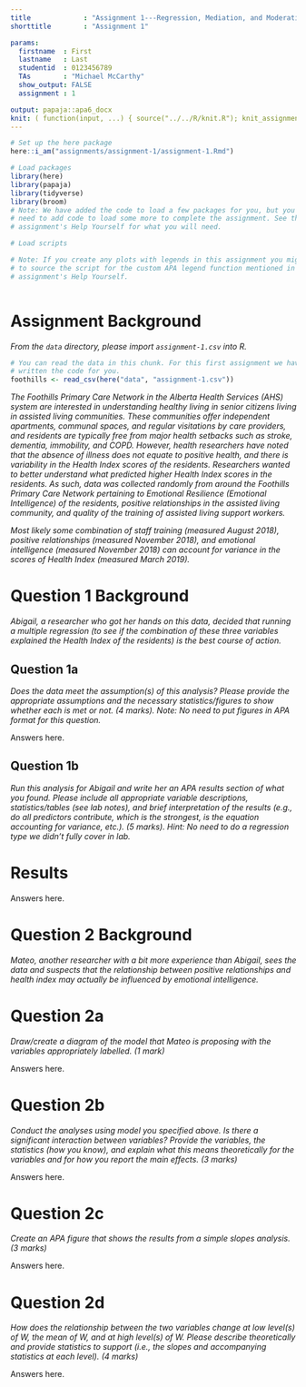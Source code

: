 ```yaml
---
title             : "Assignment 1---Regression, Mediation, and Moderation."
shorttitle        : "Assignment 1"

params:
  firstname  : First
  lastname   : Last
  studentid  : 0123456789
  TAs        : "Michael McCarthy"
  show_output: FALSE
  assignment : 1

output: papaja::apa6_docx
knit: ( function(input, ...) { source("../../R/knit.R"); knit_assignment(input, ...) })
---
```


```r
# Set up the here package
here::i_am("assignments/assignment-1/assignment-1.Rmd")

# Load packages
library(here)
library(papaja)
library(tidyverse)
library(broom)
# Note: We have added the code to load a few packages for you, but you might
# need to add code to load some more to complete the assignment. See this
# assignment's Help Yourself for what you will need.

# Load scripts

# Note: If you create any plots with legends in this assignment you might need
# to source the script for the custom APA legend function mentioned in this
# assignment's Help Yourself.
```

```r
```

# Assignment Background

*From the `data` directory, please import `assignment-1.csv` into R.*

```r
# You can read the data in this chunk. For this first assignment we have
# written the code for you.
foothills <- read_csv(here("data", "assignment-1.csv"))
```

*The Foothills Primary Care Network in the Alberta Health Services (AHS) system are interested in understanding healthy living in senior citizens living in assisted living communities. These communities offer independent apartments, communal spaces, and regular visitations by care providers, and residents are typically free from major health setbacks such as stroke, dementia, immobility, and COPD. However, health researchers have noted that the absence of illness does not equate to positive health, and there is variability in the Health Index scores of the residents. Researchers wanted to better understand what predicted higher Health Index scores in the residents. As such, data was collected randomly from around the Foothills Primary Care Network pertaining to Emotional Resilience (Emotional Intelligence) of the residents, positive relationships in the assisted living community, and quality of the training of assisted living support workers.*

*Most likely some combination of staff training (measured August 2018), positive relationships (measured November 2018), and emotional intelligence (measured November 2018) can account for variance in the scores of Health Index (measured March 2019).*

# Question 1 Background

*Abigail, a researcher who got her hands on this data, decided that running a multiple regression (to see if the combination of these three variables explained the Health Index of the residents) is the best course of action.*

## Question 1a

*Does the data meet the assumption(s) of this analysis? Please provide the appropriate assumptions and the necessary statistics/figures to show whether each is met or not. (4 marks). Note: No need to put figures in APA format for this question.*

Answers here.

\newpage

## Question 1b

*Run this analysis for Abigail and write her an APA results section of what you found. Please include all appropriate variable descriptions, statistics/tables (see lab notes), and brief interpretation of the results (e.g., do all predictors contribute, which is the strongest, is the equation accounting for variance, etc.). (5 marks). Hint: No need to do a regression type we didn't fully cover in lab.*

# Results

Answers here.

\newpage

# Question 2 Background

*Mateo, another researcher with a bit more experience than Abigail, sees the data and suspects that the relationship between positive relationships and health index may actually be influenced by emotional intelligence.*

# Question 2a

*Draw/create a diagram of the model that Mateo is proposing with the variables appropriately labelled. (1 mark)*

Answers here.

\newpage

# Question 2b

*Conduct the analyses using model you specified above. Is there a significant interaction between variables? Provide the variables, the statistics (how you know), and explain what this means theoretically for the variables and for how you report the main effects. (3 marks)*

Answers here.

\newpage

# Question 2c

*Create an APA figure that shows the results from a simple slopes analysis. (3 marks)*

Answers here.

\newpage

# Question 2d

*How does the relationship between the two variables change at low level(s) of W, the mean of W, and at high level(s) of W. Please describe theoretically and provide statistics to support (i.e., the slopes and accompanying statistics at each level). (4 marks)*

Answers here.

